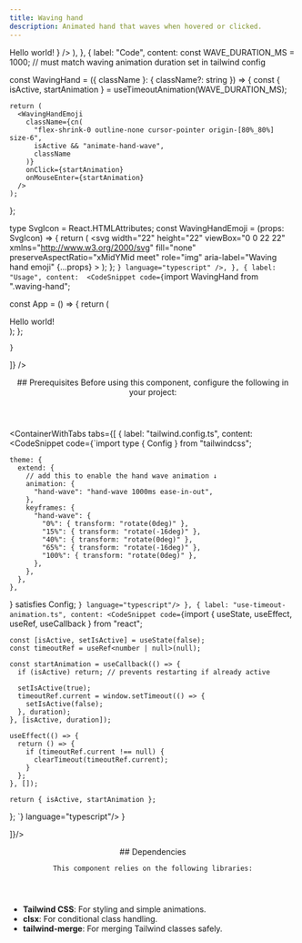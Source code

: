 ```yaml
---
title: Waving hand
description: Animated hand that waves when hovered or clicked.
---
```


<section>
<ContainerWithTabs
  tabs={[
    {
      label: "Preview",
      content: (
        <ComponentCard
          component={
            <div className="flex gap-2">
              <span className="text-lg font-semibold text-primary/70 dark:text-primary cursor-default text-end">
                Hello world!
              </span>
              <WavingHand />
            </div>
          }
        />
      ),
    },
    {
      label: "Code",
      content: <CodeSnippet code={`"use client";

const WAVE_DURATION_MS = 1000; // must match waving animation duration set in tailwind config

const WavingHand = ({ className }: { className?: string }) => {
const { isActive, startAnimation } = useTimeoutAnimation(WAVE_DURATION_MS);

    return (
      <WavingHandEmoji
        className={cn(
          "flex-shrink-0 outline-none cursor-pointer origin-[80%_80%] size-6",
          isActive && "animate-hand-wave",
          className
        )}
        onClick={startAnimation}
        onMouseEnter={startAnimation}
      />
    );

};


type SvgIcon = React.HTMLAttributes<SVGElement>;
const WavingHandEmoji = (props: SvgIcon) => {
return (
<svg
width="22"
height="22"
viewBox="0 0 22 22"
xmlns="http://www.w3.org/2000/svg"
fill="none"
preserveAspectRatio="xMidYMid meet"
role="img"
aria-label="Waving hand emoji"
{...props} >
<path
          d="M10.5187 20.1078C9.75135 19.492 2.62558 12.5624 2.54593 12.4867C2.23122 12.172 2.03306 11.8456 1.97867 11.5464C1.92233 11.2356 2.01752 10.9636 2.27007 10.7111C2.50514 10.476 2.79265 10.3517 3.10154 10.3517C3.47842 10.3517 3.86502 10.5304 4.1875 10.8548L7.41818 13.9592C7.47452 14.0136 7.54834 14.0408 7.62022 14.0408C7.67744 14.0409 7.73341 14.0242 7.78112 13.9926C7.82882 13.961 7.86612 13.916 7.88833 13.8633C7.91054 13.8105 7.91668 13.7524 7.90596 13.6962C7.89524 13.64 7.86815 13.5882 7.82809 13.5474L2.67027 8.22054C2.15351 7.70379 1.91068 6.91312 2.52456 6.29923C2.75963 6.06416 3.04715 5.93983 3.35603 5.93983C3.73291 5.93983 4.11951 6.11856 4.44199 6.44299L9.71832 11.5872C9.77466 11.6416 9.84848 11.6707 9.9223 11.6707C9.99613 11.6707 10.0719 11.6416 10.1282 11.5853C10.2409 11.4726 10.2428 11.29 10.1302 11.1754L3.79314 4.67903C3.49979 4.38568 3.32301 4.03406 3.29192 3.69215C3.26278 3.34441 3.38517 3.02192 3.64744 2.75966C3.8825 2.52459 4.17002 2.40026 4.4789 2.40026C4.85578 2.40026 5.24238 2.57899 5.56486 2.90147L12.0282 9.20354C12.0845 9.25794 12.1583 9.28708 12.2322 9.28708C12.306 9.28708 12.3817 9.25794 12.4381 9.2016C12.5508 9.08892 12.5527 8.90631 12.44 8.79169L7.7465 3.96801C7.45121 3.67272 7.27443 3.32304 7.24529 2.98112C7.21615 2.63338 7.33853 2.3109 7.6008 2.04864C7.83586 1.81357 8.12338 1.68924 8.43227 1.68924C8.80915 1.68924 9.19574 1.86797 9.51823 2.19239C11.2394 3.88253 15.7329 8.30213 15.8844 8.46532C16.4614 8.86357 16.5779 8.26134 16.6071 7.87086C16.6401 7.41627 16.1195 5.8291 16.4225 4.40123C16.9315 2.50322 18.3982 2.81405 18.4313 2.82959C19.2355 3.20648 19.0821 3.76985 18.7965 4.90244L18.7673 5.12585C18.4682 6.60617 20.5235 10.9928 20.6751 11.3211C21.4813 13.085 22.4099 16.6615 19.3346 19.7368C15.9641 23.1073 11.7912 21.3803 10.5187 20.1078Z"
          fill="url(#paint0_radial_15_12)"
        />
<path
          d="M14.8431 22C12.7761 22 11.018 21.0112 10.3244 20.3254C9.70084 19.8164 5.76496 16.0165 2.55954 12.9063C2.42938 12.78 2.35361 12.7081 2.34584 12.6984C1.98256 12.3351 1.75721 11.9563 1.6931 11.5989C1.61928 11.1928 1.74555 10.8257 2.06415 10.5051C2.35555 10.2137 2.71301 10.0603 3.10154 10.0603C3.55807 10.0603 4.01655 10.2701 4.39343 10.6489L7.62023 13.7494L2.46046 8.42258C1.866 7.82812 1.56682 6.84318 2.31864 6.0933C2.61004 5.8019 2.9675 5.64843 3.35604 5.64843C3.81257 5.64843 4.27104 5.85824 4.64792 6.23706L9.92036 11.3774L3.58527 4.88301C3.24725 4.54498 3.03938 4.13119 3.00247 3.71934C2.96556 3.2803 3.11709 2.87816 3.44151 2.55373C3.73292 2.26233 4.09037 2.10886 4.47891 2.10886C4.93349 2.10886 5.39197 2.31672 5.77079 2.69555L12.2322 8.99567L7.53863 4.17199C7.19866 3.83202 6.9908 3.41823 6.95583 3.00638C6.91892 2.56927 7.07045 2.16714 7.39488 1.84271C7.68628 1.55131 8.04373 1.39783 8.43227 1.39783C8.8888 1.39783 9.34727 1.60764 9.72415 1.98647L11.1248 3.35995C13.6212 5.80773 15.7076 7.85726 15.931 8.0865C16.0398 8.17392 16.1816 8.20694 16.2419 8.1778C16.2807 8.15837 16.3235 8.06901 16.3157 7.88057C16.304 7.55031 16.2574 7.14041 16.2088 6.70719C16.1117 5.83687 16.0107 4.93546 16.137 4.341C16.4128 3.30944 16.9548 2.87233 17.3589 2.68389C17.9145 2.42746 18.4526 2.51682 18.5556 2.56539C19.5658 3.0394 19.3657 3.83202 19.0898 4.93158L19.084 4.95877L19.0529 5.18607C18.8509 6.18072 19.8883 8.92962 20.9257 11.1695L20.9412 11.2006C21.6347 12.7159 22.8839 16.6032 19.5425 19.9446C18.0058 21.4774 16.3429 22 14.8431 22ZM3.10154 10.6431C2.87231 10.6431 2.65473 10.7383 2.476 10.917C2.29144 11.1015 2.22734 11.2803 2.26619 11.494C2.30893 11.729 2.48183 12.0088 2.75186 12.2808C2.7538 12.2827 2.83151 12.3585 2.96556 12.4867C7.51532 16.9024 10.2623 19.527 10.7013 19.8805L10.7246 19.9019C11.797 20.9743 15.7814 22.8781 19.1287 19.5308C22.2117 16.4478 21.0519 12.848 20.4089 11.4415L20.3953 11.4124C19.727 9.9709 18.2079 6.47407 18.4779 5.07922L18.5226 4.78782C18.8217 3.5989 18.8392 3.35023 18.3322 3.10545C18.1826 3.07826 17.1102 2.9481 16.7003 4.47699C16.5974 4.9646 16.6964 5.85629 16.7839 6.64308C16.8344 7.08796 16.881 7.50952 16.8927 7.86114C16.9121 8.41481 16.6498 8.62656 16.4905 8.70427C16.1661 8.86163 15.7795 8.72758 15.5386 8.52554L15.5134 8.50223C15.3948 8.37401 12.576 5.60957 10.711 3.77957L9.30842 2.4022C8.83052 1.92236 8.21469 1.84271 7.8009 2.2565C7.59886 2.45854 7.50755 2.69555 7.52892 2.95781C7.55223 3.23173 7.69988 3.5173 7.9466 3.76402L12.6498 8.58771C12.7567 8.69762 12.8162 8.8451 12.8155 8.99841C12.8147 9.15172 12.7539 9.29862 12.646 9.40752C12.4303 9.62316 12.0495 9.62704 11.8281 9.41335L5.36089 3.10934C4.88299 2.63144 4.26521 2.55179 3.85336 2.96558C3.65132 3.16762 3.56002 3.40463 3.58139 3.66689C3.60664 3.94081 3.75429 4.22833 3.99906 4.47116L10.338 10.9714C10.5614 11.1967 10.5595 11.5658 10.3342 11.7912C10.1185 12.0068 9.73775 12.0107 9.51629 11.797L4.23801 6.65085C3.76011 6.16907 3.14234 6.09136 2.73049 6.50515C2.22734 7.00831 2.49543 7.63191 2.87619 8.01462L8.0379 13.3453C8.14447 13.4548 8.20362 13.6018 8.20253 13.7545C8.20144 13.9072 8.1402 14.0534 8.03208 14.1613C7.8145 14.3788 7.43761 14.3808 7.21615 14.169L3.98547 11.0646C3.71349 10.7907 3.40072 10.6431 3.10154 10.6431Z"
          fill="#EDA600"
        />
<path
          d="M15.4201 8.27689C14.3536 10.4546 14.4915 13.5027 16.0923 15.9485C16.2729 16.2788 16.5818 16.1176 16.4245 15.7776C14.4915 11.6416 16.5177 8.66154 16.5177 8.66154L15.4201 8.27689Z"
          fill="#EDA600"
        />
<path
          d="M11.2258 0.109838C11.8125 -0.0436338 12.4381 -0.030035 13.0461 0.111781C13.6503 0.257482 14.2545 0.564426 14.7032 1.06564C15.1423 1.56297 15.4123 2.16714 15.5036 2.80046C15.5891 3.42794 15.5094 4.07486 15.2122 4.61104C15.1772 4.0088 15.0723 3.45514 14.8956 2.94421C14.8043 2.68972 14.6974 2.44689 14.5672 2.21765C14.439 1.99036 14.2875 1.765 14.1263 1.58045C13.7979 1.20163 13.3531 0.906338 12.8538 0.677102C12.3526 0.440094 11.8067 0.265253 11.2258 0.109838Z"
          fill="#B0BEC5"
        />
<path
          d="M11.3871 1.9515C11.7115 1.74558 12.1175 1.70284 12.5002 1.77083C12.8868 1.83882 13.2559 2.03115 13.5473 2.2973C13.8368 2.56733 14.0427 2.9073 14.171 3.26087C14.2331 3.43765 14.2642 3.62415 14.2933 3.80482C14.3031 3.99132 14.3031 4.17782 14.2739 4.36431C14.1399 4.2225 14.035 4.08068 13.9359 3.94275C13.8213 3.81259 13.7319 3.67466 13.6289 3.54839C13.4269 3.29778 13.2307 3.07049 13.0189 2.86845C12.8014 2.67224 12.5721 2.49934 12.306 2.34975C12.0418 2.19628 11.7445 2.06806 11.3871 1.9515Z"
          fill="#90A4AE"
        />
<path
          d="M0.280752 14.2603C0.55467 14.7965 0.840245 15.2939 1.17244 15.7329C1.5027 16.1719 1.88152 16.5449 2.32251 16.7878C2.53621 16.9063 2.7907 17.0092 3.03936 17.087C3.28997 17.1666 3.55029 17.221 3.81838 17.2579C4.35456 17.324 4.91794 17.3123 5.51434 17.221C5.05198 17.6231 4.43421 17.8368 3.80478 17.8835C3.16758 17.9262 2.52067 17.7883 1.94175 17.4619C1.35894 17.1297 0.931551 16.6013 0.66346 16.0398C0.39537 15.4745 0.251611 14.8665 0.280752 14.2603Z"
          fill="#B0BEC5"
        />
<path
          d="M2.11659 14.0331C2.30503 14.3594 2.49153 14.6217 2.69551 14.8509C2.89755 15.0802 3.11513 15.2686 3.35213 15.4396C3.59303 15.6047 3.85723 15.7504 4.14475 15.8961C4.28851 15.9699 4.44198 16.0282 4.59351 16.1137C4.75087 16.1817 4.91017 16.2535 5.07724 16.3565C4.90045 16.4226 4.71978 16.4614 4.53523 16.4905C4.35262 16.4983 4.16418 16.508 3.97768 16.4828C3.60468 16.4323 3.23169 16.3021 2.90532 16.0748C2.58477 15.8436 2.31863 15.5231 2.17293 15.1598C2.02528 14.7985 1.98254 14.3944 2.11659 14.0331Z"
          fill="#90A4AE"
        />
<defs>
<radialGradient
            id="paint0_radial_15_12"
            cx="0"
            cy="0"
            r="1"
            gradientUnits="userSpaceOnUse"
            gradientTransform="translate(-15206.7 13741.9) scale(1774.8 1821.02)"
          >
<stop offset="0.353" stopColor="#FFCA28" />
<stop offset="0.872" stopColor="#FFB300" />
</radialGradient>
</defs>
</svg>
);
};
`} language="typescript" />,
    },
    {
      label: "Usage",
      content:  <CodeSnippet code={`import WavingHand from ".waving-hand";

const App = () => {
return (
<div>
<span>Hello world!</span>
<WavingHand />
</div>
);
};

    }
  ]}
/>
</section>

<section>
<header>
  ## Prerequisites
  Before using this component, configure the following in your project:
</header>

<ContainerWithTabs
    tabs={[
        {
            label: "tailwind.config.ts",
            content: <CodeSnippet code={`import type { Config } from "tailwindcss";

    theme: {
      extend: {
        // add this to enable the hand wave animation ↓
        animation: {
          "hand-wave": "hand-wave 1000ms ease-in-out",
        },
        keyframes: {
          "hand-wave": {
            "0%": { transform: "rotate(0deg)" },
            "15%": { transform: "rotate(-16deg)" },
            "40%": { transform: "rotate(0deg)" },
            "65%": { transform: "rotate(-16deg)" },
            "100%": { transform: "rotate(0deg)" },
          },
        },
      },
    },
} satisfies Config;
`} language="typescript"/>
        },
        {
            label: "use-timeout-animation.ts",
            content: <CodeSnippet code={`import { useState, useEffect, useRef, useCallback } from "react";

    const [isActive, setIsActive] = useState(false);
    const timeoutRef = useRef<number | null>(null);

    const startAnimation = useCallback(() => {
      if (isActive) return; // prevents restarting if already active

      setIsActive(true);
      timeoutRef.current = window.setTimeout(() => {
        setIsActive(false);
      }, duration);
    }, [isActive, duration]);

    useEffect(() => {
      return () => {
        if (timeoutRef.current !== null) {
          clearTimeout(timeoutRef.current);
        }
      };
    }, []);

    return { isActive, startAnimation };

};
`} language="typescript"/>
}

]}/>

</section>

<section>
  <header>
    ## Dependencies

    This component relies on the following libraries:

  </header>

- **Tailwind CSS**: For styling and simple animations.
- **clsx**: For conditional class handling.
- **tailwind-merge**: For merging Tailwind classes safely.
  </section>
